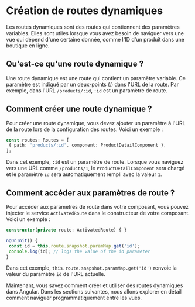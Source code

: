 # Création de routes dynamiques

Les routes dynamiques sont des routes qui contiennent des paramètres variables. Elles sont utiles lorsque vous avez besoin de naviguer vers une vue qui dépend d'une certaine donnée, comme l'ID d'un produit dans une boutique en ligne.

## Qu'est-ce qu'une route dynamique ?

Une route dynamique est une route qui contient un paramètre variable. Ce paramètre est indiqué par un deux-points (:) dans l'URL de la route. Par exemple, dans l'URL `/products/:id`, `:id` est un paramètre de route.

## Comment créer une route dynamique ?

Pour créer une route dynamique, vous devez ajouter un paramètre à l'URL de la route lors de la configuration des routes. Voici un exemple :

```typescript copy
const routes: Routes = [
 { path: 'products/:id', component: ProductDetailComponent },
];
```

Dans cet exemple, `:id` est un paramètre de route. Lorsque vous naviguez vers une URL comme `/products/1`, le `ProductDetailComponent` sera chargé et le paramètre `id` sera automatiquement rempli avec la valeur `1`.

## Comment accéder aux paramètres de route ?

Pour accéder aux paramètres de route dans votre composant, vous pouvez injecter le service `ActivatedRoute` dans le constructeur de votre composant. Voici un exemple :

```typescript copy
constructor(private route: ActivatedRoute) { }

ngOnInit() {
 const id = this.route.snapshot.paramMap.get('id');
 console.log(id); // logs the value of the id parameter
}
```

Dans cet exemple, `this.route.snapshot.paramMap.get('id')` renvoie la valeur du paramètre `id` de l'URL actuelle.

Maintenant, vous savez comment créer et utiliser des routes dynamiques dans Angular. Dans les sections suivantes, nous allons explorer en détail comment naviguer programmatiquement entre les vues.